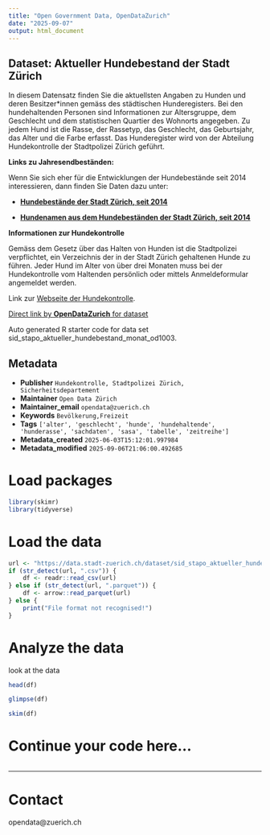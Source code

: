 ```yaml
---
title: "Open Government Data, OpenDataZurich"
date: "2025-09-07"
output: html_document
---
```


## Dataset: Aktueller Hundebestand der Stadt Zürich

In diesem Datensatz finden Sie die aktuellsten Angaben zu Hunden und deren Besitzer*innen gemäss des städtischen Hunderegisters.
Bei den hundehaltenden Personen sind Informationen zur Altersgruppe, dem Geschlecht und dem statistischen Quartier des Wohnorts angegeben. Zu jedem Hund ist die Rasse, der Rassetyp, das Geschlecht, das Geburtsjahr, das Alter und die Farbe erfasst. Das Hunderegister wird von der Abteilung Hundekontrolle der Stadtpolizei Zürich geführt.

**Links zu Jahresendbeständen:**

Wenn Sie sich eher für die Entwicklungen der Hundebestände seit 2014 interessieren, dann finden Sie Daten dazu unter:

- **[Hundebestände der Stadt Zürich, seit 2014](https://data.stadt-zuerich.ch/dataset/sid_stapo_hundebestand_od1001)**

- **[Hundenamen aus dem Hundebeständen der Stadt Zürich, seit 2014](https://data.stadt-zuerich.ch/dataset/sid_stapo_hundenamen_od1002)**

[]()

**Informationen zur Hundekontrolle**

Gemäss dem Gesetz über das Halten von Hunden ist die Stadtpolizei verpflichtet, ein Verzeichnis der in der Stadt Zürich gehaltenen Hunde zu führen. Jeder Hund im Alter von über drei Monaten muss bei der Hundekontrolle vom Haltenden persönlich oder mittels Anmeldeformular angemeldet werden.

Link zur [Webseite der Hundekontrolle](https://www.stadt-zuerich.ch/de/stadtleben/veranstaltungen-und-bewilligungen/hundekontrolle.html).


[]()



[Direct link by **OpenDataZurich** for dataset](https://data.stadt-zuerich.ch/dataset/sid_stapo_aktueller_hundebestand_monat_od1003)

Auto generated R starter code for data set sid_stapo_aktueller_hundebestand_monat_od1003.

## Metadata

- **Publisher** `Hundekontrolle, Stadtpolizei Zürich, Sicherheitsdepartement`
- **Maintainer** `Open Data Zürich`
- **Maintainer_email** `opendata@zuerich.ch`
- **Keywords** `Bevölk­erung,Freizeit`
- **Tags** `['alter', 'geschlecht', 'hunde', 'hundehaltende', 'hunderasse', 'sachdaten', 'sasa', 'tabelle', 'zeitreihe']`
- **Metadata_created** `2025-06-03T15:12:01.997984`
- **Metadata_modified** `2025-09-06T21:06:00.492685`


# Load packages

```r
library(skimr)
library(tidyverse)
```

# Load the data

```r
url <- "https://data.stadt-zuerich.ch/dataset/sid_stapo_aktueller_hundebestand_monat_od1003/download/KUL100OD1003.csv"
if (str_detect(url, ".csv")) {
    df <- readr::read_csv(url)
} else if (str_detect(url, ".parquet")) {
    df <- arrow::read_parquet(url)
} else {
    print("File format not recognised!")
}
```

# Analyze the data

look at the data
```r
head(df)
```

```r
glimpse(df)
```

```r
skim(df)
```

# Continue your code here...

```r

```

------------------------------------------------------------------------

# Contact

opendata@zuerich.ch
